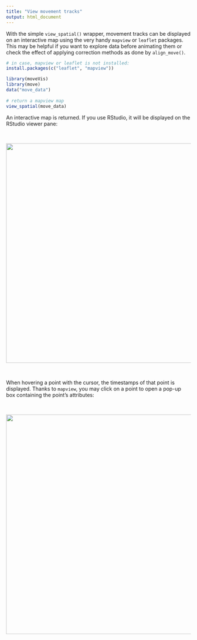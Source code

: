 ```yaml
---
title: "View movement tracks"
output: html_document
---
```


With the simple `view_spatial()` wrapper, movement tracks can be displayed on an interactive map using the very handy `mapview` or `leaflet` packages. This may be helpful if you want to explore data before animating them or check the effect of applying correction methods as done by `align_move()`.

```R
# in case, mapview or leaflet is not installed:
install.packages(c("leaflet", "mapview"))

library(moveVis)
library(move)
data("move_data")
 
# return a mapview map
view_spatial(move_data)
```

An interactive map is returned. If you use RStudio, it will be displayed on the RStudio viewer pane:

<br>
<p align="center"><img width="600" src="https://raw.githubusercontent.com/16EAGLE/AUX_data/master/data/moveVis_readme/readme_example8.png"></p>
<br>

When hovering a point with the cursor, the timestamps of that point is displayed. Thanks to `mapview`, you may click on a point to open a pop-up box containing the point's attributes:

<br>
<p align="center"><img width="600" src="https://raw.githubusercontent.com/16EAGLE/AUX_data/master/data/moveVis_readme/readme_example8_02.png"></p>
<br>
